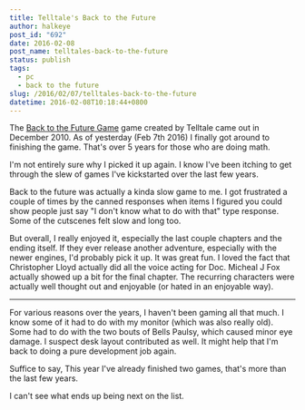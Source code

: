 ```yaml
---
title: Telltale's Back to the Future
author: halkeye
post_id: "692"
date: 2016-02-08
post_name: telltales-back-to-the-future
status: publish
tags:
  - pc
  - back to the future
slug: /2016/02/07/telltales-back-to-the-future
datetime: 2016-02-08T10:18:44+0800
---
```


The [Back to the Future Game](https://www.telltalegames.com/backtothefuture/) game created by Telltale came out in December 2010. As of yesterday (Feb 7th 2016) I finally got around to finishing the game. That's over 5 years for those who are doing math.

I'm not entirely sure why I picked it up again. I know I've been itching to get through the slew of games I've kickstarted over the last few years.

Back to the future was actually a kinda slow game to me. I got frustrated a couple of times by the canned responses when items I figured you could show people just say "I don't know what to do with that" type response. Some of the cutscenes felt slow and long too.

But overall, I really enjoyed it, especially the last couple chapters and the ending itself. If they ever release another adventure, especially with the newer engines, I'd probably pick it up. It was great fun. I loved the fact that Christopher Lloyd actually did all the voice acting for Doc. Micheal J Fox actually showed up a bit for the final chapter. The recurring characters were actually well thought out and enjoyable (or hated in an enjoyable way).

---

For various reasons over the years, I haven't been gaming all that much. I know some of it had to do with my monitor (which was also really old). Some had to do with the two bouts of Bells Paulsy, which caused minor eye damage. I suspect desk layout contributed as well. It might help that I'm back to doing a pure development job again.

Suffice to say, This year I've already finished two games, that's more than the last few years.

I can't see what ends up being next on the list.

